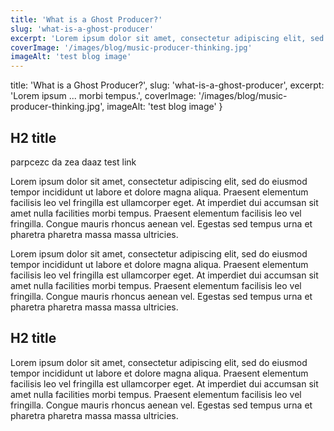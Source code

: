 ```yaml
---
title: 'What is a Ghost Producer?'
slug: 'what-is-a-ghost-producer'
excerpt: 'Lorem ipsum dolor sit amet, consectetur adipiscing elit, sed do eiusmod tempor incididunt ut labore et dolore magna aliqua. Praesent elementum facilisis leo vel fringilla est ullamcorper eget. At imperdiet dui accumsan sit amet nulla facilities morbi tempus.'
coverImage: '/images/blog/music-producer-thinking.jpg'
imageAlt: 'test blog image'
---
```


  title: 'What is a Ghost Producer?',
  slug: 'what-is-a-ghost-producer',
  excerpt: 'Lorem ipsum ... morbi tempus.',
  coverImage: '/images/blog/music-producer-thinking.jpg',
  imageAlt: 'test blog image'
}


## H2 title

parpcezc  da zea  daaz <InlineLink href="/faq" > test link</InlineLink>

Lorem ipsum dolor sit amet, consectetur adipiscing elit, sed do eiusmod tempor incididunt ut labore et dolore magna aliqua. Praesent elementum facilisis leo vel fringilla est ullamcorper eget. At imperdiet dui accumsan sit amet nulla facilities morbi tempus. Praesent elementum facilisis leo vel fringilla. Congue mauris rhoncus aenean vel. Egestas sed tempus urna et pharetra pharetra massa massa ultricies.

Lorem ipsum dolor sit amet, consectetur adipiscing elit, sed do eiusmod tempor incididunt ut labore et dolore magna aliqua. Praesent elementum facilisis leo vel fringilla est ullamcorper eget. At imperdiet dui accumsan sit amet nulla facilities morbi tempus. Praesent elementum facilisis leo vel fringilla. Congue mauris rhoncus aenean vel. Egestas sed tempus urna et pharetra pharetra massa massa ultricies.

## H2 title


Lorem ipsum dolor sit amet, consectetur adipiscing elit, sed do eiusmod tempor incididunt ut labore et dolore magna aliqua. Praesent elementum facilisis leo vel fringilla est ullamcorper eget. At imperdiet dui accumsan sit amet nulla facilities morbi tempus. Praesent elementum facilisis leo vel fringilla. Congue mauris rhoncus aenean vel. Egestas sed tempus urna et pharetra pharetra massa massa ultricies.


